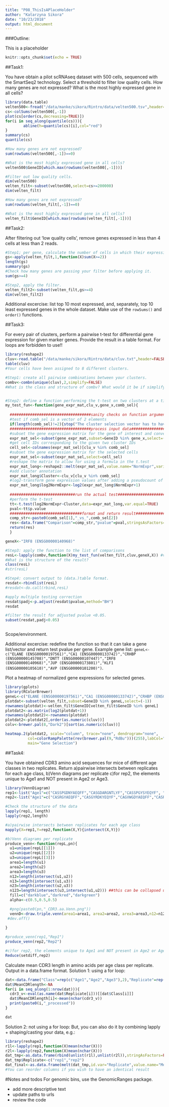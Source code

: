 ```yaml
---
title: "P08_ThisIsAPlaceHolder"
author: "Katarzyna Sikora"
date: "10/23/2018"
output: html_document
---
```


###Outline:

This is a placeholder

```r
knitr::opts_chunk$set(echo = TRUE)
```


##Task1:

You have obtain a pilot scRNAseq dataset with 500 cells, sequenced with the SmartSeq2 technology. Select a threshold to filter low quality cells. How many genes are not expressed? What is the most highly expressed gene in all cells?

```r
library(data.table)
velten500<-fread("/data/manke/sikora/Rintro/data/velten500.tsv",header=TRUE,sep="\t")
cs<-colSums(velten500[,-1])
plot(cs[order(cs,decreasing=TRUE)])
for(i in seq_along(quantile(cs))){
        abline(h=quantile(cs)[i],col="red")
}
summary(cs)
quantile(cs)

#How many genes are not expressed?
sum(rowSums(velten500[,-1])==0)

#What is the most highly expressed gene in all cells?
velten500$GeneID[which.max(rowSums(velten500[,-1]))]

#Filter out low quality cells.
dim(velten500)
velten_filt<-subset(velten500,select=cs>=200000)
dim(velten_filt)

#How many genes are not expressed?
sum(rowSums(velten_filt[,-1])==0)

#What is the most highly expressed gene in all cells?
velten_filt$GeneID[which.max(rowSums(velten_filt[,-1]))]
```

##Task2:

After filtering out 'low quality cells', remove genes expressed in less than 4 cells at less than 2 reads.

```r
#Step1; per gene, calculate the number of cells in which their expression is at least 2.
gs<-apply(velten_filt,1,function(X)sum(X>=2))
length(gs)
summary(gs)
#Check how many genes are passing your filter before applying it.
sum(gs>=4)

#Step2, apply the filter.
velten_filt2<-subset(velten_filt,gs>=4)
dim(velten_filt2)
```
Additional excercise: list top 10 most expressed, and, separately, top 10 least expressed genes in the whole dataset. Make use of the `rowSums()` and `order()` functions.


##Task3:

For every pair of clusters, perform a pairwise t-test for differential gene expression for given marker genes. Provide the result in a table format. For loops are forbidden to use!!

```r
library(reshape2)
cluv<-read.table("/data/manke/sikora/Rintro/data/cluv.txt",header=FALSE,sep="\t",quote="")$V1
table(cluv)
#Your cells have been assigned to 8 different clusters.

#Step1: create all pairwise combinations between your clusters.
combv<-combn(unique(cluv),2,simplify=FALSE)
#What is the class and structure of combv? What would it be if simplify were set to TRUE?


#Step2: define a function performing the t-test on two clusters at a time.
my_test_fun<-function(gene_expr_mat,clu_v,gene_x,comb_sel){
  
  ####################################sanity checks on function arguments################################################
  #test if comb_sel is a vector of 2 elements
  if(length(comb_sel)!=2){stop("The cluster selection vector has to have exactly two elements!")}
  ####################################process input data################################################################
  #subset the gene expression matrix for the gene of interest and convert to data frame
  expr_mat_sel<-subset(gene_expr_mat,subset=GeneID %in% gene_x,select=(-1))
  #get cell IDs corresponding to the given two cluster IDs
  cell_sel<-colnames(expr_mat_sel)[clu_v %in% comb_sel]
  #subset the gene expression matrix for the selected cells
  expr_mat_sel<-subset(expr_mat_sel,select=cell_sel)
  #reshape the matrix to allow for using a formula in the t.test
  expr_mat_long<-reshape2::melt(expr_mat_sel,value.name="NormExpr",variable.name="SampleID")
  #add cluster annotation
  expr_mat_long$Cluster<-clu_v[clu_v %in% comb_sel]
  #log2-transform gene expression values after adding a pseudocount of 1
  expr_mat_long$log2NormExpr<-log2(expr_mat_long$NormExpr+1)
  
  #############################run the actual test###########################################################
  #perform the t-test
  tt<-t.test(log2NormExpr~Cluster,data=expr_mat_long,var.equal=TRUE)
  pval<-tt$p.value
  ################################format and return result###########################################################
  comp_str<-paste0(comb_sel[1],"_vs_",comb_sel[2])
  res<-data.frame("Comparison"=comp_str,"pvalue"=pval,stringsAsFactors=FALSE)
  return(res)
  }

geneX<-"IRF8 (ENSG00000140968)"

#Step3: apply the function to the list of comparisons
resL<-lapply(combv,function(X)my_test_fun(velten_filt,cluv,geneX,X)) #velten_filt is used here
#What is the structure of the result?
class(resL)
#str(resL)

#Step4: convert output to (data.)table format.
resdat<-rbindlist(resL)
#resdat<-do.call(rbind,resL)

#apply multiple testing correction
resdat$padj<-p.adjust(resdat$pvalue,method="BH")
resdat

#filter the result for adjusted pvalue <0.05.
subset(resdat,padj<0.05)



```
Scope/environment.

Additional excercise: redefine the function so that it can take a gene list/vector and return test pvalue per gene. Example gene list: `geneL<-c("ELANE (ENSG00000197561)","CA1 (ENSG00000133742)","CRHBP (ENSG00000145708)","DNTT (ENSG00000107447)","IRF8 (ENSG00000140968)","JUP (ENSG00000173801)","KLF1 (ENSG00000105610)","AVP (ENSG00000101200)")`.

Plot a heatmap of normalized gene expressions for selected genes.

```r
library(gplots)
library(RColorBrewer)
geneL<-c("ELANE (ENSG00000197561)","CA1 (ENSG00000133742)","CRHBP (ENSG00000145708)","DNTT (ENSG00000107447)","IRF8 (ENSG00000140968)","JUP (ENSG00000173801)","KLF1 (ENSG00000105610)","AVP (ENSG00000101200)")
plotdat<-subset(velten_filt,subset=GeneID %in% geneL,select=(-1))
rownames(plotdat)<-velten_filt$GeneID[velten_filt$GeneID %in% geneL]
plotdat2<-as.matrix(log2(plotdat+1))
rownames(plotdat2)<-rownames(plotdat)
plotdat2<-plotdat2[,order(as.numeric(cluv))]
colv<-brewer.pal(8,"Dark2")[sort(as.numeric(cluv))]

heatmap.2(plotdat2, scale="column", trace="none", dendrogram="none",
          col=colorRampPalette(rev(brewer.pal(9,"RdBu")))(255),labCol="",ColSideColors=colv,Colv=FALSE,Rowv=FALSE,
          main="Gene Selection")


```


##Task4:

You have obtained CDR3 amino acid sequences for mice of different age classes in two replicates.
Return a)pairwise intersects between replicates for each age class, b)Venn diagrams per replicate c)for rep2, the elements unique to Age1 and NOT present in Age2 or Age3.

```r
library(VennDiagram)
rep1<-list("Age1"=c("CASSPGDNYAEQFF","CASGDARGNTLYF","CASSPGYSYEQYF", "CASGDWGNQDTQYF","CASGDARGNTLYF","CASGDEQYF","CASSQQGNTGQLYF","CASSWGLGGYEQYF","CASSLTGGYAEQFF","CASGDDEQYF","CASGTGDAEQFF","CASSLVQYSDYTF","CASSDGVQAPLF",  "CASGDYEQYF","CASSLGGPGNTLYF","CASSPGQQDTQYF","CASGDDAEQFF","CASGDSEQYF","CASGAGYEQYF","CASGPNTGQLYF"),"Age2"=c("CASRGYAEQFF","CASGYRDKYEQYF","CASSLVEQYF","CASSGLSAETLYF","CASSLGGGAEQFF","CASSLVRNEQYF","CASGDAGYEQYF","CASSDIYEQYF","CASGYRDSYEQYF","CAGVWGDYAEQFF","CASSLWGGNTGQLYF","CASSLGTGGNTLYF","CASSQIGAPPLF","CASGDARGNTLYF","CASRGHAEQFF"),"Age3"=c("CASSFSWGGTQYF","CASRDWGYEQYF","CASSFDWGGAEQFF","CASSLRDWGYEQYF","CASSFDWGGVEQYF","CASGTGHYAEQFF","CASSFDWGREQYF","CASSLGGKAYEQYF","CASSFDWGNTLYF","CASSLHRVAEQFF","CASSFDWGGAEQYF","CASSFGWEDTQYF","CASRDWGYEQYF","CASSLSGKVYEQYF","CASSWDWGVEQYF","CASRNWGYEQYF","CASSRGGKSYEQYF","CASSSGGAYAEQFF","CASSFDWGREQYF","CASSFDWGGAEQYF"))
rep2<-list("Age1"=c("CASRGYAEQFF","CASGYRDKYEQYF","CAGVWGDYAEQFF","CASRRDRVYEQYF","CASRRDRGYEQYF","CASSQDGKGDTQYF","CASSLAGGTTLYF","CASSLEWKYEQYF","CAWSLTWGQDTQYF","CASSFRGQDTQYF","CASSLVRNEQYF","CTCSPRTANSDYTF","CASSQESGGDTQYF","CASSQGTGDTQYF","CASSFRGQDTQYF","CASSQTGTGDTQYF","CASSPYRDWGGAREQYF"),"Age2"=c("CASRGYAEQFF","CASGYRDKYEQYF","CASSLVEQYF","CASSLVRNEQYF","CASGYRDSYEQYF","CASSDIYEQYF","CAGVWGDYAEQFF","CASRRDRVYEQYF","CASGDARGNTLYF","CASSLGTGGNTLYF","CASSQIGAPPLF","CASRGHAEQFF","CASSLGWEGNTLYF","CASGYRDSYEQYF","CASSLEWKYEQYF","CASGEAPLF","CASRRDRGYEQYF","CASSDSSQNTLYF","CSSSQWAGNEQYF","CASGSWNSGNTLYF","CASSRGRGGAEQFF","CASSQDGKGDTQYF", "CASSSTGGYAEQFF","CASGWDWGGYEQYF","CASSLLEGAYEQYF","CASSLTGGYAEQFF","CASGYKSSYEQYF","CASSLGGRGYEQYF","CASSLHNQAPLF","CASSWDRDYAEQFF","CASGDSEQYF","CASGEDWVYEQYF", "CASGVYEQYF","CASGDAVRAYEQYF","CASRDWGYEQYF"),"Age3"=c("CASSPGDNYAEQFF","CASGDARGNTLYF","CASSPGYSYEQYF","CASGDWGNQDTQYF","CASGDARGNTLYF","CASGDEQYF","CASSQQGNTGQLYF","CASSWGLGGYEQYF","CASSLTGGYAEQFF","CASGDDEQYF","CASGTGDAEQFF","CASSLVQYSDYTF","CASSDGVQAPLF","CASGDYEQYF","CASSLGGPGNTLYF","CASSPGQQDTQYF","CASGDDAEQFF","CASGDSEQYF","CASGAGYEQYF","CASGPNTGQLYF"))

#Check the structure of the data
lapply(rep1, length)
lapply(rep2,length)

#a)pairwise intersects between replicates for each age class  
mapply(X=rep1,Y=rep2,function(X,Y){intersect(X,Y)})

#b)Venn diagrams per replicate
produce_venn<-function(repL,pn){
  u1=unique(repL[[1]])
  u2=unique(repL[[2]])
  u3=unique(repL[[3]])
  area1=length(u1)
  area2=length(u2)
  area3=length(u3)
  n12=length(intersect(u1,u2))
  n13=length(intersect(u1,u3))
  n23=length(intersect(u2,u3))
  n123=length(intersect(u3,intersect(u1,u2))) ##this can be collapsed using Reduce()
  fill=c("darkblue","darkred","darkgreen")
  alpha<-c(0.5,0.5,0.5)

  #png(paste0(pn,"_CDR3.aa.Venn.png"))
  vennD<-draw.triple.venn(area1=area1, area2=area2, area3=area3,n12=n12, n13=n13,n23=n23,n123=n123,category=names(repL), alpha=alpha,cex=2,cat.cex=2,fill=fill)
 #dev.off()
  
}

#produce_venn(rep1,"Rep1")
produce_venn(rep2,"Rep2")

#c)for rep2, the elements unique to Age1 and NOT present in Age2 or Age3
Reduce(setdiff,rep2)
```

Calculate mean CDR3 length in amino acids per age class per replicate. Output in a data.frame format.
Solution 1: using a for loop:
```r
dat<-data.frame("Class"=rep(c("Age1","Age2","Age3"),2),"Replicate"=rep(c("rep1","rep2"),each=3),stringsAsFactors=FALSE)
dat$MeanCDRlength<-NA
for(i in seq_along(1:nrow(dat))){
  cdr3_v<-eval(as.name(dat$Replicate[i]))[[dat$Class[i]]]
  dat$MeanCDRlength[i]<-mean(nchar(cdr3_v))
  print(paste0(i,"_processed"))
}

dat

```
Solution 2: not using a for loop:
But, you can also do it by combining lapply + shaping/casting your data, e.g.:

```r
library(reshape2)
r1l<-lapply(rep1,function(X)mean(nchar(X)))
r2l<-lapply(rep2,function(X)mean(nchar(X)))
dat_tmp<-as.data.frame(rbind(unlist(r1l),unlist(r2l)),stringAsFactors=FALSE)
dat_tmp$Replicate<-c("rep1","rep2")
dat_final<-as.data.frame(melt(dat_tmp,id.var="Replicate",value.name="MeanCDRlength",variable.name="Class"),stringsAsFactors=FALSE)
#You can reorder columns if you wish to have an identical result
```

#Notes and todos
For genomic bins, use the GenomicRanges package.

+ add more descriptive text
+ update paths to urls
+ review the code
